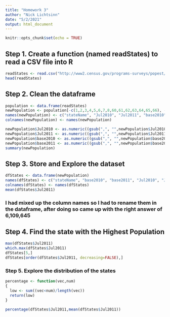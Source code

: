 ---
title: "Homework 3"
author: "Nick Lichtsinn"
date: "5/2/2021"
output: html_document
---

```{r setup, include=FALSE}
knitr::opts_chunk$set(echo = TRUE)
```

## Step 1. Create a function (named readStates) to read a CSV file into R
```{r}
readStates <- read.csv("http://www2.census.gov/programs-surveys/popest/tables/2010-2011/state/totals/nst-est2011-01.csv")
head(readStates)
```

## Step 2. Clean the dataframe
```{r}
population <- data.frame(readStates)
newPopulation <- population[-c(1,2,3,4,5,6,7,8,60,61,62,63,64,65,66), -c(6,7,8,9,10)]
names(newPopulation) <- c("stateName", "Jul2010", "Jul2011", "base2010", "base2011")
colnames(newPopulation) <- names(newPopulation)

newPopulation$Jul2010 <- as.numeric((gsub(",", "",newPopulation$Jul2010)))
newPopulation$Jul2011 <- as.numeric((gsub(",", "",newPopulation$Jul2011)))
newPopulation$base2010 <- as.numeric((gsub(",", "",newPopulation$base2010)))
newPopulation$base2011 <- as.numeric((gsub(",", "",newPopulation$base2011)))
summary(newPopulation)
```

## Step 3. Store and Explore the dataset
```{r}
dfStates <- data.frame(newPopulation)
names(dfStates) <- c("stateName", "base2010", "base2011", "Jul2010", "Jul2011")
colnames(dfStates) <- names(dfStates)
mean(dfStates$Jul2011)
```
### I had mixed up the column names so I had to rename them in the dataframe, after doing so came up with the right answer of 6,109,645

## Step 4. Find the state with the Highest Population
```{r}
max(dfStates$Jul2011)
which.max(dfStates$Jul2011)
dfStates[5,]
dfStates[order(dfStates$Jul2011, decreasing=FALSE),]

```


### Step 5. Explore the distribution of the states
```{r}

percentage <- function(vec,num)
{
  low <- sum((vec<num)/length(vec))
  return(low)
}

percentage(dfStates$Jul2011,mean(dfStates$Jul2011))


```
